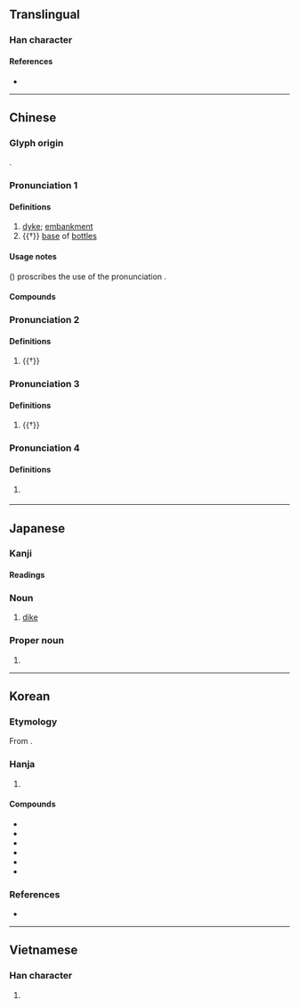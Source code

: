 {{character info}}
==Translingual==
{{Han stroke|[[File:堤 - U+05824- KanjiVG stroke order.svg]]}}

===Han character===
{{Han char|rn=32|rad=土|as=09|sn=12|four=46181|canj=GAMO|ids=⿰土是}}

====References====
* {{Han ref|kx=0233.200|dkj=05259|dj=0470.360|hdz=10463.010|uh=5824|ud=22564|bh=B3F6|bd=46070}}

----

==Chinese==
{{zh-forms|alt=*隄}}

===Glyph origin===
{{Han etym}}
{{Han compound|土|是|ls=psc|c1=s|c2=p|t1=soil}}.

===Pronunciation 1===
{{zh-pron
|m=堤
|c=tai4
|mn=thê
|mc=2
|oc=1
|cat=n
}}

====Definitions====
{{zh-hanzi}}

# [[dyke]]; [[embankment]]
# {{†}} [[base]] of [[bottle]]s

====Usage notes====
''{{w|Xiandai Hanyu Guifan Cidian}}'' ({{w2|zh|pref=《|现代汉语规范词典|suf=》}}) proscribes the use of the pronunciation {{m|cmn|tí}}.

====Compounds====
{{zh-der|土堤|圩堤|埂堤|堤壩|堤封|堤岸|堤防|汴堤|決堤|河堤|海堤|白公堤|白堤|築堤|群蟻潰堤|自然堤|范公堤|西堤|長堤|防沙堤|防波堤|須菩堤|堤堰|梓楠堤|新堤口|新堤|斗湖堤|橫堤|下河堤|中河堤|上河堤}}

===Pronunciation 2===
{{zh-pron
|m=tǐ
|mc=3
|oc=2
|cat=v
}}

====Definitions====
{{zh-hanzi}}

# {{†}} {{zh-alt-form|坁|to [[stop]]}}

===Pronunciation 3===
{{zh-pron
|m=shí,tí,1nb=Mainland,2nb=Taiwan
|mc=1
|oc=3
|cat=a
}}

====Definitions====
{{zh-hanzi}}

# {{†}} {{zh-only|堤封|in [[total]]; [[approximately]]}}

===Pronunciation 4===
{{zh-pron
|m=wéi
|cat=
}}

====Definitions====
{{zh-hanzi}}

# {{zh-hg}} {{zh-used2|p}}

{{zh-cat|Intermediate}}

----

==Japanese==

===Kanji===
{{ja-kanji|grade=c|rs=土09}}

====Readings====
{{ja-readings
|goon=たい
|kanon=てい
|kun=つつみ-
}}

===Noun===
{{ja-noun|つつみ}}

# [[dike]]

===Proper noun===
{{ja-pos|つつみ|proper}}

# {{surname|ja|sort=つつみ}}

----

==Korean==

===Etymology===
From {{der|ko|ltc|-}} {{ltc-l|堤|id=2}}. {{hanja-hunmong|뎨|tyey|地理#상06B}}

===Hanja===
{{ko-hanja-search}}
{{ko-hanja|둑|제}}

# {{hanja form of|제|[[dyke]]; [[embankment]]}}

====Compounds====
{{der-top3|Compounds}}
* {{ko-l|제방|堤防}}
* {{ko-l|언제|堰堤}}
* {{ko-l|^김제|金堤}}
* {{ko-l|^제천|堤川}}
* {{ko-l|방조제|防潮堤}}
* {{ko-l|방파제|防波堤}}
{{der-bottom}}

===References===
* {{R:hanjadoc|1881}}

----

==Vietnamese==

===Han character===
{{vi-readings|reading=chỉ, đê|rs=土09}}

# {{rfdef|vi|sort=土09}}